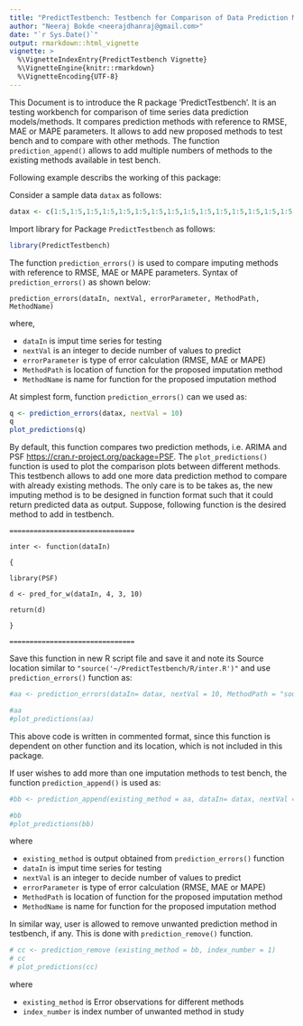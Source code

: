 ---
title: "PredictTestbench: Testbench for Comparison of Data Prediction Models"
author: "Neeraj Bokde <neerajdhanraj@gmail.com>"
date: "`r Sys.Date()`"
output: rmarkdown::html_vignette
vignette: >
  %\VignetteIndexEntry{PredictTestbench Vignette}
  %\VignetteEngine{knitr::rmarkdown}
  %\VignetteEncoding{UTF-8}
---

This Document is to introduce the R package 'PredictTestbench'. It is an testing workbench for comparison of time series data prediction models/methods. It compares prediction methods with reference to RMSE, MAE or MAPE parameters. It allows to add new proposed methods to test bench and to compare with other methods. The function `prediction_append()` allows to add multiple numbers of methods to the existing methods available in test bench.

Following example describs the working of this package:

Consider a sample data `datax` as follows:
```{r}
datax <- c(1:5,1:5,1:5,1:5,1:5,1:5,1:5,1:5,1:5,1:5,1:5,1:5,1:5,1:5,1:5,1:5,1:5,1:5,1:5,1:5,1:5)
```

Import library for Package `PredictTestbench` as follows:
```{r}
library(PredictTestbench)
```

The function `prediction_errors()` is used to compare imputing methods with reference to RMSE, MAE or MAPE parameters. Syntax of `prediction_errors()` as shown below:

`prediction_errors(dataIn, nextVal, errorParameter, MethodPath, MethodName)`


where,

- `dataIn` is imput time series for testing
- `nextVal` is an integer to decide number of values to predict
- `errorParameter` is type of error calculation (RMSE, MAE or MAPE)
- `MethodPath` is location of function for the proposed imputation method
- `MethodName` is name for function for the proposed imputation method


At simplest form, function `prediction_errors()` can we used as:

```{r}
q <- prediction_errors(datax, nextVal = 10)
q
plot_predictions(q)
```

By default, this function compares two prediction methods, i.e. ARIMA and PSF <https://cran.r-project.org/package=PSF>. The `plot_predictions()` function is used to plot the comparison plots between different methods. This testbench allows to add one more data prediction method to compare with already existing methods. The only care is to be takes as, the new imputing method is to be designed in function format such that it could return predicted data as output. Suppose, following function is the desired method to add in testbench.

`===============================`

`inter <- function(dataIn)`

`{`

`  library(PSF)`

`  d <- pred_for_w(dataIn, 4, 3, 10)`

`  return(d)`

`}`

`===============================`

Save this function in new R script file and save it and note its Source location similar to `"source('~/PredictTestbench/R/inter.R')"` and use `prediction_errors()` function as:

```{r}
#aa <- prediction_errors(dataIn= datax, nextVal = 10, MethodPath = "source('~/PredictTestbench/R/inter.R')", MethodName = "Proposed_Method")

#aa
#plot_predictions(aa)
```

This above code is written in commented format, since this function is dependent on other function and its location, which is not included in this package.

If user wishes to add more than one imputation methods to test bench, the function `prediction_append()` is used as:

```{r}
#bb <- prediction_append(existing_method = aa, dataIn= datax, nextVal = 10, MethodPath = "source('~/imputeTestbench/R/PSFimpute.R')", MethodName = "PSFimpute")

#bb
#plot_predictions(bb)
```

where

- `existing_method` is output obtained from `prediction_errors()` function
- `dataIn` is imput time series for testing
- `nextVal` is an integer to decide number of values to predict
- `errorParameter` is type of error calculation (RMSE, MAE or MAPE)
- `MethodPath` is location of function for the proposed imputation method
- `MethodName` is name for function for the proposed imputation method


In similar way, user is allowed to remove unwanted prediction method in testbench, if any. This is done with `prediction_remove()` function.

```{r}
# cc <- prediction_remove (existing_method = bb, index_number = 1)
# cc
# plot_predictions(cc)
```

where

- `existing_method` is Error observations for different methods
- `index_number` is index number of unwanted method in study
